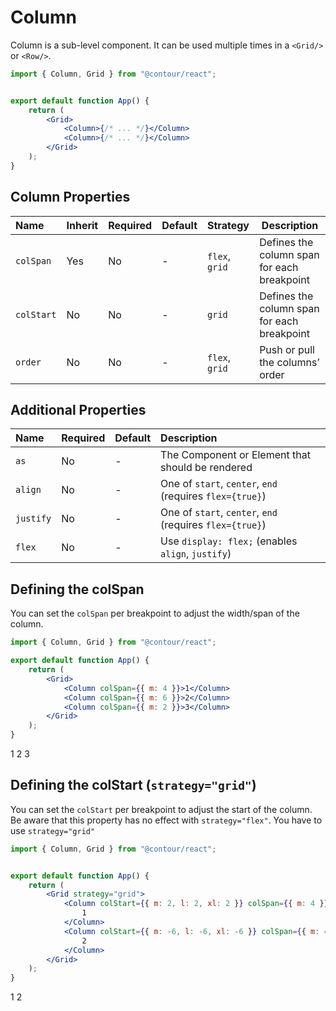 
<Meta title="Docs/Components/Column" />

# Column

Column is a sub-level component. It can be used multiple times in a `<Grid/>` or `<Row/>`.

```jsx
import { Column, Grid } from "@contour/react";


export default function App() {
	return (
		<Grid>
			<Column>{/* ... */}</Column>
			<Column>{/* ... */}</Column>
		</Grid>
	);
}
```

## Column Properties

| Name       | Inherit | Required | Default | Strategy       | Description                                 |
| :--------- | :------ | :------- | :------ | :------------- | ------------------------------------------- |
| `colSpan`  | Yes     | No       | -       | `flex`, `grid` | Defines the column span for each breakpoint |
| `colStart` | No      | No       | -       | `grid`         | Defines the column span for each breakpoint |
| `order`    | No      | No       | -       | `flex`, `grid` | Push or pull the columns’ order             |

## Additional Properties

| Name      | Required | Default | Description                                              |
| :-------- | :------- | :------ | :------------------------------------------------------- |
| `as`      | No       | -       | The Component or Element that should be rendered         |
| `align`   | No       | -       | One of `start`, `center`, `end` (requires `flex={true}`) |
| `justify` | No       | -       | One of `start`, `center`, `end` (requires `flex={true}`) |
| `flex`    | No       | -       | Use `display: flex;` (enables `align`, `justify`)        |

## Defining the colSpan

You can set the `colSpan` per breakpoint to adjust the width/span of the column.

```jsx
import { Column, Grid } from "@contour/react";

export default function App() {
	return (
		<Grid>
			<Column colSpan={{ m: 4 }}>1</Column>
			<Column colSpan={{ m: 6 }}>2</Column>
			<Column colSpan={{ m: 2 }}>3</Column>
		</Grid>
	);
}
```

<Grid>
	<DebugColumn colSpan={{ m: 4 }}>1</DebugColumn>
	<DebugColumn colSpan={{ m: 6 }}>2</DebugColumn>
	<DebugColumn colSpan={{ m: 2 }}>3</DebugColumn>
</Grid>

## Defining the colStart (`strategy="grid"`)

You can set the `colStart` per breakpoint to adjust the start of the column. Be aware that this
property has no effect with `strategy="flex"`. You have to use `strategy="grid"`

```jsx
import { Column, Grid } from "@contour/react";


export default function App() {
	return (
		<Grid strategy="grid">
			<Column colStart={{ m: 2, l: 2, xl: 2 }} colSpan={{ m: 4 }}>
				1
			</Column>
			<Column colStart={{ m: -6, l: -6, xl: -6 }} colSpan={{ m: 4 }}>
				2
			</Column>
		</Grid>
	);
}
```

<Grid strategy="grid">
	<DebugColumn colStart={{ m: 2, l: 2, xl: 2 }} colSpan={{ m: 4 }}>
		1
	</DebugColumn>
	<DebugColumn colStart={{ m: -6, l: -6, xl: -6 }} colSpan={{ m: 4 }}>
		2
	</DebugColumn>
</Grid>

